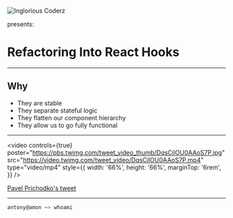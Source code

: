 
<Head>
  <title>Refactoring Into React Hooks</title>
</Head>

![Inglorious Coderz](https://www.ingloriouscoderz.it/static/images/logos/extended.png)

presents:

# Refactoring Into React Hooks

---

## Why

- They are stable
- They separate stateful logic
- They flatten our component hierarchy
- They allow us to go fully functional

---

<video
  controls={true}
  poster="https://pbs.twimg.com/tweet_video_thumb/DqsCilOU0AAoS7P.jpg"
  src="https://video.twimg.com/tweet_video/DqsCilOU0AAoS7P.mp4"
  type="video/mp4"
  style={{
    width: '66%',
    height: '66%',
    marginTop: '6rem',
  }}
/>

[Pavel Prichodko's tweet](https://twitter.com/prchdk/status/1056960391543062528)

---

```bash
antony@amon ~> whoami
```

<div
  style={{
    width: '50vw',
    height: '75vh',
    margin: '0 auto',
    background: 'url(./website.png)',
    backgroundSize: 'cover',
    backgroundPosition: 'center',
  }}
/>
